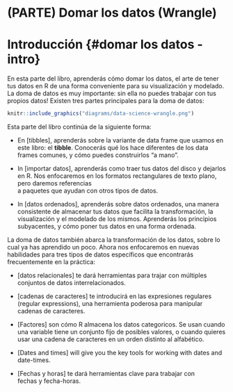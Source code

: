 # (PARTE) Domar los datos (Wrangle) {-}


# Introducción {#domar los datos -intro}

En esta parte del libro, aprenderás cómo domar los datos, el arte de tener tus datos en R de una forma conveniente para su visualización y modelado. La doma de datos es muy importante: sin ella no puedes trabajar con tus propios datos! Existen tres partes principales para la doma de datos:  

```r
knitr::include_graphics("diagrams/data-science-wrangle.png")
```

Esta parte del libro continúa de la siguiente forma:

*   En [tibbles], aprenderás sobre la variante de data frame que usamos
    en este libro: el __tibble__.  Conocerás qué los hace diferentes de los
    data frames comunes, y cómo puedes construirlos "a mano".

*   In [importar datos], aprenderás como traer tus datos del disco y dejarlos en R.
    Nos enfocaremos en los formatos rectangulares de texto plano, pero daremos referencias  
    a paquetes que ayudan con otros tipos de datos.

*   In [datos ordenados], aprenderás sobre datos ordenados, una manera consistente de almacenar
    tus datos que facilita la transformación, la visualización y el modelado de los mismos.
    Aprenderás los principios subyacentes, y cómo poner tus datos en una forma ordenada.

La doma de datos también abarca la transformación de los datos, sobre lo cual ya has aprendido un poco. Ahora nos enfocaremos en nuevas habilidades para tres tipos de datos específicos que encontrarás frecuentemente en la práctica:

*   [datos relacionales] te dará herramientas para trajar con múltiples
    conjuntos de datos interrelacionados.
    
*   [cadenas de caracteres] te introducirá en las expresiones regulares (regular expressions), una herramienta poderosa para
    manipular cadenas de caracteres.

*   [Factores] son cómo R almacena los datos categoricos. Se usan cuando una variable
    tiene un conjunto fijo de posibles valores, o cuando quieres usar una cadena de caracteres en un 
    orden distinto al alfabético.
    
*   [Dates and times] will give you the key tools for working with 
    dates and date-times.
*   [Fechas y horas] te dará herramientas clave para trabajar con  
    fechas y fecha-horas.
